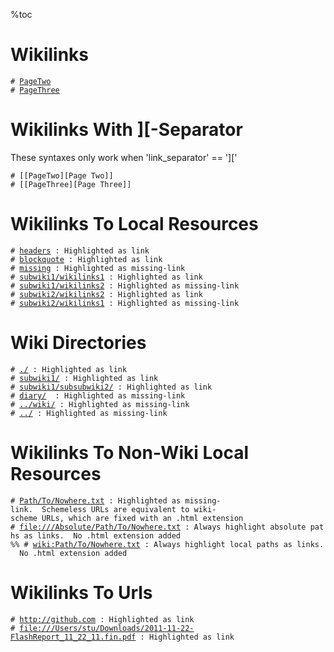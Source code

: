 %toc
= Wikilinks =

 # [[PageTwo]] 
 # [[PageThree]] 

= Wikilinks With ][-Separator =

These syntaxes only work when 'link_separator' == ']['

 # [[PageTwo][Page Two]]
 # [[PageThree][Page Three]] 

= Wikilinks To Local Resources =

 # [[headers]] : Highlighted as link
 # [[blockquote]] : Highlighted as link
 # [[missing]] : Highlighted as missing-link
 # [[subwiki1/wikilinks1]] : Highlighted as link
 # [[subwiki1/wikilinks2]] : Highlighted as missing-link
 # [[subwiki2/wikilinks2]] : Highlighted as link
 # [[subwiki2/wikilinks1]] : Highlighted as missing-link

= Wiki Directories =

 # [[./]] : Highlighted as link
 # [[subwiki1/]] : Highlighted as link
 # [[subwiki1/subsubwiki2/]] : Highlighted as link
 # [[diary/]]  : Highlighted as missing-link
 # [[../wiki/]] : Highlighted as missing-link
 # [[../]] : Highlighted as missing-link

= Wikilinks To Non-Wiki Local Resources =

 # [[Path/To/Nowhere.txt]] : Highlighted as missing-link.  Schemeless URLs are equivalent to wiki-scheme URLs, which are fixed with an .html extension
 # [[file:///Absolute/Path/To/Nowhere.txt]] : Always highlight absolute paths as links.  No .html extension added
 %% # [[wiki:Path/To/Nowhere.txt]] : Always highlight local paths as links.  No .html extension added

= Wikilinks To Urls =

 # [[http://github.com]] : Highlighted as link
 # [[file:///Users/stu/Downloads/2011-11-22-FlashReport_11_22_11.fin.pdf]] : Highlighted as link

